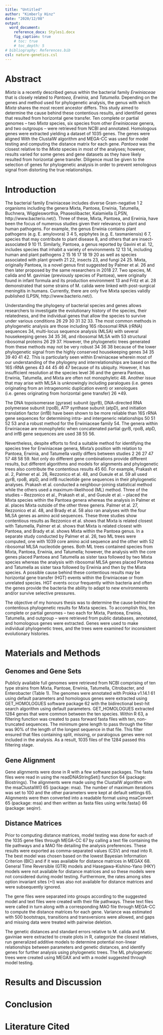 ```yaml
---
title: "Untitled"
author: "Kimberly Hinz"
date: "2020/12/08"
output:
  word_document:
    reference_docx: Styles1.docx
    fig_caption: true
    # toc: true
    # toc_depth: 5
# bibliography: References.bib
csl: nature-genetics.csl
---
```


```{=openxml}
<w:p><w:r><w:br w:type="page"/></w:r></w:p>
```
# Abstract
*Mixta* is a recently described genus within the bacterial family *Erwiniaceae* that is closely related to *Pantoea*, *Erwinia*, and *Tatumella*. Depending on the genes and method used for phylogenetic analysis, the genus with which *Mixta* shares the most recent ancestor differs. This study aimed to determine the cause behind these contentious results, and identified genes that resulted from horizontal gene transfer. Ten complete or partial genomes – two *Mixta* species, six species from other *Erwiniaceae* genera, and two outgroups – were retrieved from NCBI and annotated. Homologous genes were extracted yielding a dataset of 1035 genes. The genes were aligned With the ClustalW algorithm and MEGA-CC was used for model testing and computing the distance matrix for each gene. *Pantoea* was the closest relative to the *Mixta* species in most of the analyses; however, results varied for some genes and gene datasets as they have likely resulted from horizontal gene transfer. Diligence must be given to the selection of genes for phylogenetic analysis in order to prevent xenologous signal from distorting the true relationships.

# Introduction
The bacterial family Erwiniaceae includes diverse Gram-negative 1 2 organisms including the genera Mixta, Pantoea, Erwinia, Tatumella, Buchnera, Wigglesworthia, Phaseolibacter, Kalamiella (LPSN, http://www.bacterio.net/). Three of these, Mixta, Pantoea, and Erwinia, have been the focus of numerous studies given their relevance to plant and human pathogens. For example, the genus Erwinia contains plant pathogens (e.g. E. amylovora) 3 4 5, epiphytes (e.g. E. tasmaniensis) 6 7, species that may contribute to plant disease 8, and others that are insect-associated 9 10 11. Similarly, Pantoea, a genus reported by Gavini et al. 12, includes species that inhabit a variety of environments 12 13 14, including human and plant pathogens 2 15 16 17 18 19 20 as well as species associated with plant growth 21 22, insects 23, and fungi 24 25. Mixta, originally Pantoea, is a novel genus first suggested by Palmer et al. 26 and then later proposed by the same researchers in 2018 27. Two species, M. calida and M. gaviniae (previously species of Pantoea), were originally found in infant formula and its production environment 13 and Fritz et al. 28 demonstrated that some strains of M. calida were linked with post-surgical meningitis in humans. Currently, there are only five Mixta species validly published (LPSN, http://www.bacterio.net/).

Understanding the phylogeny of bacterial species and genes allows researchers to investigate the evolutionary history of the species, their relatedness, and the individual genes that allow the species to survive under various conditions 26 29 30 31 32 33. The most common methods in phylogenetic analysis are those including 16S ribosomal RNA (rRNA) sequences 34, multi-locus sequence analysis (MLSA) with several housekeeping genes 34 35 36, and ribosomal MLSA with 53 structural ribosomal proteins 26 29 37. However, the phylogenetic trees generated from these methods may not be very robust 34 36 38 because of the lower phylogenetic signal from the highly conserved housekeeping genes 34 35 39 40 41 42. This is particularly seen within Erwiniaceae wherein most of our understanding of the phylogeny and interrelationships are based on the 16S rRNA genes 43 44 45 46 47 because of its ubiquity. However, it has insufficient resolution at the species level 36 and the genera Pantoea, Erwinia, Tatumella, and Mixta are often not monophyletic 48. Another issue that may arise with MLSA is unknowingly including paralogues (i.e. genes originating from an intragenomic duplication event) or xenologues (i.e. genes originating from horizontal gene transfer) 26 *49.

The DNA topoisomerase (gyrase) subunit (gyrB), DNA-directed RNA polymerase subunit (rpoB), ATP synthase subunit (atpD), and initiation translation factor (infB) have been shown to be more reliable than 16S rRNA gene sequences for determining intra- and intergeneric relationships 50 51 52 53 and a robust method for the Erwiniaceae family 54. The genera within Erwiniaceae are monophyletic when concatenated partial gyrB, rpoB, atpD, and infB gene sequences are used 38 55 56.

Nevertheless, despite efforts to find a suitable method for identifying the species tree for Erwiniaceae genera, Mixta’s position with relation to Pantoea, Erwinia, and Tatumella vastly differs between studies 2 26 27 47 57 48 58 59. Not only do different gene combinations provide different results, but different algorithms and models for alignments and phylogenetic trees also contribute the contentious results 45 60. For example, Prakash et al. 2, Palmer et al. 26, Rezzonico et al. 48, and Gueule et al. 59 all used gyrB, rpoB, atpD, and infB nucleotide gene sequences in their phylogenetic analyses. Prakash et al. conducted a neighbour-joining statistical method while the others used a maximum-likelihood (ML) method. Three of the studies – Rezzonico et al., Prakash et al., and Gueule et al. – placed the Mixta species within the Pantoea genera whereas the analysis in Palmer et al. places Mixta outside of the other three genera. Palmer et al. 27, Rezzonico et al. 48, and Brady et al. 58 also ran analyses with the four MLSA genes as amino acid sequences. These three studies show contentious results as Rezzonico et al. shows that Mixta is related closest with Tatumella, Palmer et al. shows that Mixta is related closest with Pantoea, and Brady et al. shows Mixta within the Pantoea genus. In a separate study conducted by Palmer et al. 26, two ML trees were computed, one with 1039 core amino acid sequence and the other with 52 ribosomal MLSA nucleotide genes. Both ML trees contained species from Mixta, Pantoea, Erwinia, and Tatumella; however, the analysis with the core genes placed Pantoea and Tatumella as sister taxa followed by two Mixta species whereas the analysis with ribosomal MLSA genes placed Pantoea and Tatumella as sister taxa followed by Erwinia and then by the Mixta species. A possible cause behind these contentious results may be horizontal gene transfer (HGT) events within the Erwiniaceae or from unrelated species. HGT events occur frequently within bacteria and often the genes provide the bacteria the ability to adapt to new environments and/or survive selective pressures.

The objective of my honours thesis was to determine the cause behind the contentious phylogenetic results for Mixta species. To accomplish this, ten complete or partial genomes – two each for Mixta, Pantoea, Erwinia, Tatumella, and outgroup – were retrieved from public databases, annotated, and homologous genes were extracted. Genes were used to make individual phylogenetic trees, and the trees were examined for inconsistent evolutionary histories.

# Materials and Methods
## Genomes and Gene Sets
Publicly available full genomes were retrieved from NCBI comprising of ten type strains from Mixta, Pantoae, Erwinia, Tatumella, Citrobacter, and Enterobacter (Table 1). The genomes were annotated with Prokka v1.14.1 61 using default parameters and homologous genes were extracted using GET_HOMOLOGUES software package 62 with the bidirectional best-hit search algorithm using default parameters. GET_HOMOLOGUES extracted 1284 genes that were common between the ten species.
Within R 63, a filtering function was created to pass forward fasta files with ten, non-truncated sequences. The minimum gene length to pass through the filter was 90% of the length of the longest sequence in that file. This filter ensured that files containing split, missing, or paralogous genes were not included in the analysis. As a result, 1035 files of the 1284 passed this filtering stage.

## Gene Alignment
Gene alignments were done in R with a few software packages. The fasta files were read in using the readDNAStringSet() function 64 (package: Biostrings). The alignments were made using the ClustalW algorithm with the msaClustalW() 65 (package: msa). The number of maximum iterations was set to 100 and the other parameters were kept at default settings 65. Alignments were then converted into a readable format using msaConvert 65 (package: msa) and then written as fasta files using write.fasta() 66 (package: seqinr).

## Distance Matrices
Prior to computing distance matrices, model testing was done for each of the 1035 gene files through MEGA-CC 67 by calling a text file containing the file pathways and a MAO file detailing the analysis preferences. These results were exported as comma-separated values (CSV) and read into R. The best model was chosen based on the lowest Bayesian Information Criterion (BIC) and if it was available for distance matrices in MEGAX 68. General Time Reversible (GTR) models and Hasegawa-Kishino-Yano (HKY) models were not available for distance matrices and so these models were not considered during model testing. Furthermore, the rates among sites option invariant sites (+I) was also not available for distance matrices and were subsequently ignored.

The gene files were separated into groups according to the suggested model and text files were created with their file pathways. These text files were called in turn along with a corresponding MAO file through MEGA-CC to compute the distance matrices for each gene. Variance was estimated with 500 bootstraps, transitions and transversions were allowed, and gaps and missing data were treated with pairwise deletion.

The genetic distances and standard errors relative to M. calida and M. gaviniae were extracted to create plots in R, categorize the closest relatives, run generalized additive models to determine potential non-linear relationships between parameters and genetic distances, and identify genes for further analysis using phylogenetic trees. The ML phylogenetic trees were created using MEGAX and with a model suggested through model testing.

# Results and Discussion

# Conclusion

```{=openxml}
<w:p><w:r><w:br w:type="page"/></w:r></w:p>
```
# Literature Cited